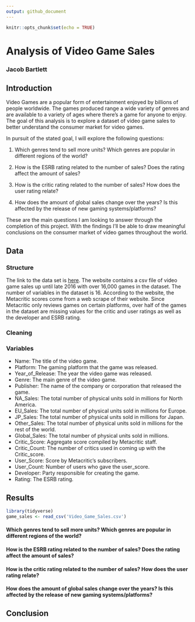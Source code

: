 ```yaml
---
output: github_document
---
```


```r
knitr::opts_chunk$set(echo = TRUE)
```

# Analysis of Video Game Sales
### Jacob Bartlett

## Introduction
Video Games are a popular form of entertainment enjoyed by billions of people worldwide. The games produced range a wide variety of genres and are available to a variety of ages where there's a game for anyone to enjoy. The goal of this analysis is to explore a dataset of video game sales to better understand the consumer market for video games.

In pursuit of the stated goal, I will explore the following questions:

1. Which genres tend to sell more units? Which genres are popular in different regions of the world?

2. How is the ESRB rating related to the number of sales? Does the rating affect the amount of sales?

3. How is the critic rating related to the number of sales? How does the user rating relate?

4. How does the amount of global sales change over the years? Is this affected by the release of new gaming systems/platforms? 

These are the main questions I am looking to answer through the completion of this project. With the findings I'll be able to draw meaningful conclusions on the consumer market of video games throughout the world.

## Data
### Structure
The link to the data set is [here](https://www.kaggle.com/datasets/sidtwr/videogames-sales-dataset/data?select=Video_Games_Sales_as_at_22_Dec_2016.csv). The website contains a csv file of video game sales up until late 2016 with over 16,000 games in the dataset. The number of variables in the dataset is 16. According to the website, the Metacritic scores come from a web scrape of their website. Since Metacritic only reviews games on certain platforms, over half of the games in the dataset are missing values for the critic and user ratings as well as the developer and ESRB rating. 

### Cleaning


### Variables
* Name: The title of the video game.
* Platform: The gaming platform that the game was released.
* Year_of_Release: The year the video game was released.
* Genre: The main genre of the video game.
* Publisher: The name of the company or corporation that released the game.
* NA_Sales: The total number of physical units sold in millions for North America.
* EU_Sales: The total number of physical units sold in millions for Europe.
* JP_Sales: The total number of physical units sold in millions for Japan.
* Other_Sales: The total number of physical units sold in millions for the rest of the world.
* Global_Sales: The total number of physical units sold in millions.
* Critic_Score: Aggregate score compiled by Metacritic staff.
* Critic_Count: The number of critics used in coming up with the Critic_score.
* User_Score: Score by Metacritic's subscribers.
* User_Count: Number of users who gave the user_score.
* Developer: Party responsible for creating the game.
* Rating: The ESRB rating.

## Results
```r
library(tidyverse)
game_sales <- read_csv('Video_Game_Sales.csv')
```

#### Which genres tend to sell more units? Which genres are popular in different regions of the world?

#### How is the ESRB rating related to the number of sales? Does the rating affect the amount of sales?

#### How is the critic rating related to the number of sales? How does the user rating relate?

#### How does the amount of global sales change over the years? Is this affected by the release of new gaming systems/platforms? 

## Conclusion